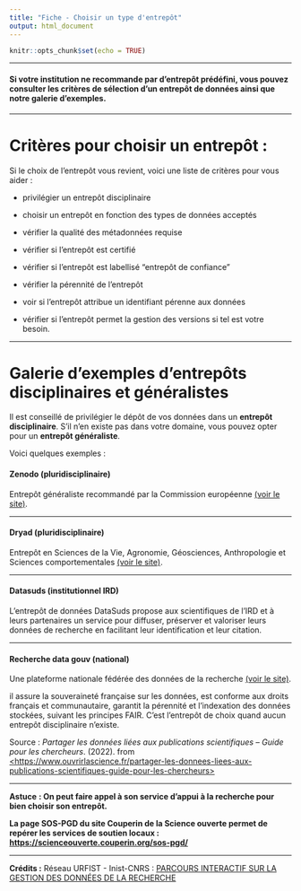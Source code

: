 ```yaml
---
title: "Fiche - Choisir un type d'entrepôt"
output: html_document
---
```


```r
knitr::opts_chunk$set(echo = TRUE)
```

------------------------------------------------------------------------

#### Si votre institution ne recommande par d'entrepôt prédéfini, vous pouvez consulter les critères de sélection d'un entrepôt de données ainsi que notre galerie d'exemples.

------------------------------------------------------------------------

# Critères pour choisir un entrepôt :

Si le choix de l'entrepôt vous revient, voici une liste de critères pour vous aider :

-   privilégier un entrepôt disciplinaire

-   choisir un entrepôt en fonction des types de données acceptés

-   vérifier la qualité des métadonnées requise

-   vérifier si l'entrepôt est certifié

-   vérifier si l'entrepôt est labellisé "entrepôt de confiance"

-   vérifier la pérennité de l'entrepôt

-   voir si l'entrepôt attribue un identifiant pérenne aux données

-   vérifier si l'entrepôt permet la gestion des versions si tel est votre besoin.

------------------------------------------------------------------------

# Galerie d'exemples d'entrepôts disciplinaires et généralistes

Il est conseillé de privilégier le dépôt de vos données dans un **entrepôt disciplinaire**. S'il n'en existe pas dans votre domaine, vous pouvez opter pour un **entrepôt généraliste**.

Voici quelques exemples :

#### Zenodo (pluridisciplinaire)

Entrepôt généraliste recommandé par la Commission européenne [(voir le site)](https://zenodo.org).

------------------------------------------------------------------------

#### Dryad (pluridisciplinaire)

Entrepôt en Sciences de la Vie, Agronomie, Géosciences, Anthropologie et Sciences comportementales [(voir le site)](https://datadryad.org/stash).

------------------------------------------------------------------------

#### Datasuds (institutionnel IRD)

L'entrepôt de données DataSuds propose aux scientifiques de l'IRD et à leurs partenaires un service pour diffuser, préserver et valoriser leurs données de recherche en facilitant leur identification et leur citation.

------------------------------------------------------------------------

#### Recherche data gouv (national)

Une plateforme nationale fédérée des données de la recherche [(voir le site)](https://recherche.data.gouv.fr/fr).

il assure la souveraineté française sur les données, est conforme aux droits français et communautaire, garantit la pérennité et l'indexation des données stockées, suivant les principes FAIR. C'est l'entrepôt de choix quand aucun entrepôt disciplinaire n'existe.

Source : *Partager les données liées aux publications scientifiques -- Guide pour les chercheurs*. (2022). from [<https://www.ouvrirlascience.fr/partager-les-donnees-liees-aux-publications-scientifiques-guide-pour-les-chercheurs>](https://www.ouvrirlascience.fr/partager-les-donnees-liees-aux-publications-scientifiques-guide-pour-les-chercheurs){.uri}​

------------------------------------------------------------------------

**Astuce** **: On peut faire appel à son service d'appui à la recherche pour bien choisir son entrepôt.**

**La page SOS-PGD du site Couperin de la Science ouverte permet de repérer les services de soutien locaux :** [**https://scienceouverte.couperin.org/sos-pgd/**](https://scienceouverte.couperin.org/sos-pgd/)​

------------------------------------------------------------------------

**Crédits :** Réseau URFIST - Inist-CNRS : [PARCOURS INTERACTIF SUR LA GESTION DES DONNÉES DE LA RECHERCHE](https://doranum.fr/enjeux-benefices/parcours-interactif-sur-la-gestion-des-donnees-de-la-recherche/)

